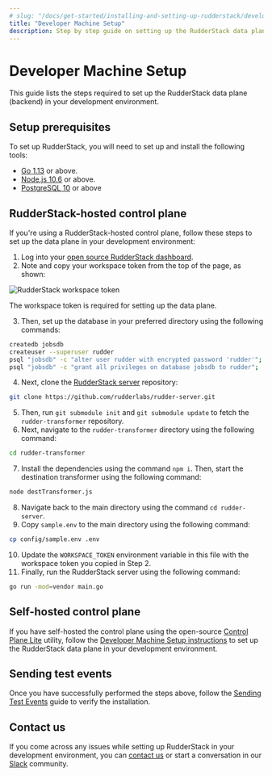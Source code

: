 ```yaml
---
# slug: "/docs/get-started/installing-and-setting-up-rudderstack/developer-machine-setup"
title: "Developer Machine Setup"
description: Step by step guide on setting up the RudderStack data plane (backend) on your developer machine.
---
```


# Developer Machine Setup

This guide lists the steps required to set up the RudderStack data plane (backend) in your development environment.

## Setup prerequisites

To set up RudderStack, you will need to set up and install the following tools:

- [Go 1.13](https://golang.org/dl/) or above.
- [Node.js 10.6](https://nodejs.org/en/download/) or above.
- [PostgreSQL 10](https://www.postgresql.org/download/) or above

## RudderStack-hosted control plane

If you're using a RudderStack-hosted control plane, follow these steps to set up the data plane in your development environment:

1. Log into your [open source RudderStack dashboard](https://app.rudderstack.com/signup?type=opensource).
2. Note and copy your workspace token from the top of the page, as shown:

<img src="../../assets/rudderstack-open-source/workspace-token.png" alt="RudderStack workspace token" />

<div class="infoBlock">

The workspace token is required for setting up the data plane.
</div>

3. Then, set up the database in your preferred directory using the following commands:

```bash
createdb jobsdb
createuser --superuser rudder
psql "jobsdb" -c "alter user rudder with encrypted password 'rudder'";
psql "jobsdb" -c "grant all privileges on database jobsdb to rudder";
```

4. Next, clone the [RudderStack server](https://github.com/rudderlabs/rudder-server) repository:

```bash
git clone https://github.com/rudderlabs/rudder-server.git
```

5. Then, run `git submodule init` and `git submodule update` to fetch the `rudder-transformer` repository.
6. Next, navigate to the `rudder-transformer` directory using the following command:

```bash
cd rudder-transformer
```

7. Install the dependencies using the command `npm i`. Then, start the destination transformer using the following command:

```bash
node destTransformer.js
```

8. Navigate back to the main directory using the command `cd rudder-server`.
9. Copy `sample.env` to the main directory using the following command:

```bash
cp config/sample.env .env
```

10. Update the `WORKSPACE_TOKEN` environment variable in this file with the workspace token you copied in Step 2.
11. Finally, run the RudderStack server using the following command:

```bash
go run -mod=vendor main.go
```

## Self-hosted control plane

If you have self-hosted the control plane using the open-source [Control Plane Lite](https://rudderstack.com/docs/rudderstack-open-source/control-plane-lite/) utility, follow the [Developer Machine Setup instructions](https://rudderstack.com/docs/rudderstack-open-source/control-plane-lite/#developer-machine-setup) to set up the RudderStack data plane in your development environment.

## Sending test events

Once you have successfully performed the steps above, follow the [Sending Test Events](https://rudderstack.com/docs/rudderstack-open-source/installing-and-setting-up-rudderstack/sending-test-events/) guide to verify the installation.

## Contact us

If you come across any issues while setting up RudderStack in your development environment, you can [contact us](mailto:docs@rudderstack.com) or start a conversation in our [Slack](https://rudderstack.com/join-rudderstack-slack-community) community.